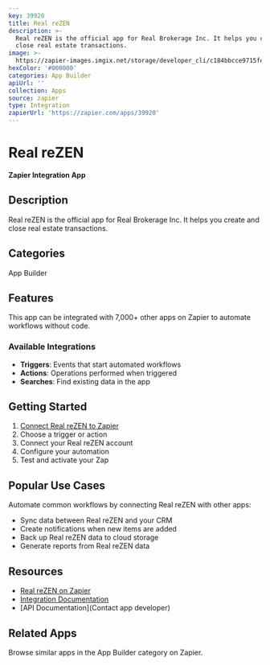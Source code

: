 ```yaml
---
key: 39920
title: Real reZEN
description: >-
  Real reZEN is the official app for Real Brokerage Inc. It helps you create and
  close real estate transactions.
image: >-
  https://zapier-images.imgix.net/storage/developer_cli/c184bbcce9715fe0632e9def2b7df12d.png?auto=format%2Ccompress&ixlib=python-3.0.0&q=50
hexColor: '#000000'
categories: App Builder
apiUrl: ''
collection: Apps
source: zapier
type: Integration
zapierUrl: 'https://zapier.com/apps/39920'
---
```

# Real reZEN

**Zapier Integration App**

## Description

Real reZEN is the official app for Real Brokerage Inc. It helps you create and close real estate transactions.

## Categories

App Builder

## Features

This app can be integrated with 7,000+ other apps on Zapier to automate workflows without code.

### Available Integrations

- **Triggers**: Events that start automated workflows
- **Actions**: Operations performed when triggered
- **Searches**: Find existing data in the app

## Getting Started

1. [Connect Real reZEN to Zapier](https://zapier.com/apps/39920)
2. Choose a trigger or action
3. Connect your Real reZEN account
4. Configure your automation
5. Test and activate your Zap

## Popular Use Cases

Automate common workflows by connecting Real reZEN with other apps:

- Sync data between Real reZEN and your CRM
- Create notifications when new items are added
- Back up Real reZEN data to cloud storage
- Generate reports from Real reZEN data

## Resources

- [Real reZEN on Zapier](https://zapier.com/apps/39920)
- [Integration Documentation](https://zapier.com/apps/39920/integrations)
- [API Documentation](Contact app developer)

## Related Apps

Browse similar apps in the App Builder category on Zapier.
